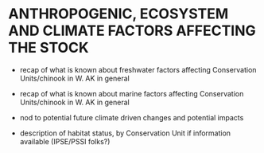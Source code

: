 # ANTHROPOGENIC, ECOSYSTEM AND CLIMATE FACTORS AFFECTING THE STOCK  {#sec:factors}

- recap of what is known about freshwater factors affecting Conservation Units/chinook in W. AK in general

- recap of what is known about marine factors affecting Conservation Units/chinook in W. AK in general

- nod to potential future climate driven changes and potential impacts 

- description of habitat status, by Conservation Unit if information available (IPSE/PSSI folks?) 

